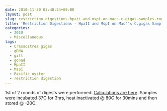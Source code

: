 ```yaml
---
date: 2010-11-30 03:48:24+00:00
layout: post
slug: restriction-digestions-hpaii-and-mspi-on-macs-c-gigas-samples-round-1
title: 'Restriction Digestions - HpaII and MspI on Mac''s C.gigas Samples: Round 1'
categories:
  - 2010
  - Miscellaneous
tags:
  - Crassostrea gigas
  - gDNA
  - gill
  - gonad
  - HpaII
  - MspI
  - Pacific oyster
  - restriction digestion
---
```


1st of 2 rounds of digests were performed. [Calculations are here](https://spreadsheets.google.com/ccc?key=0AmS_90rPaQMzdG41RWphcDVFSFRQWlFmSkdSRHRvQVE&hl=en&authkey=CODVuf8D#gid=0). Samples were incubated 37C for 3hrs, heat inactivated @ 80C for 30mins and then stored @ -20C.
